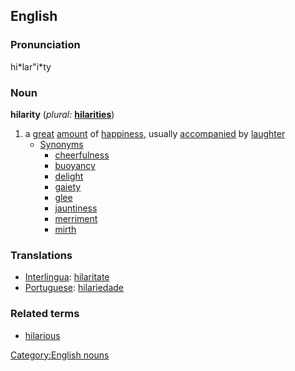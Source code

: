 ==English==

===Pronunciation===
hi*lar"i*ty

===Noun===
'''hilarity'''  (''plural:'' '''[[hilarities]]''')
# a [[great]] [[amount]] of [[happiness]], usually [[accompany|accompanied]] by [[laughter]]
#* [[Synonym]]s
#** [[cheerfulness]]
#** [[buoyancy]]
#** [[delight]]
#** [[gaiety]]
#** [[glee]]
#** [[jauntiness]]
#** [[merriment]]
#** [[mirth]]
{{rfc}}

===Translations===
*[[Interlingua]]: [[hilaritate]]
*[[Portuguese]]: [[hilariedade]] {{f}}

===Related terms===
* [[hilarious]]

[[Category:English nouns]]